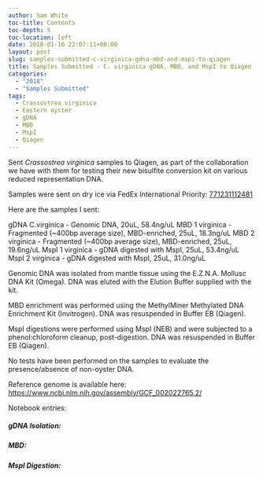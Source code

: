 ```yaml
---
author: Sam White
toc-title: Contents
toc-depth: 5
toc-location: left
date: 2018-01-16 22:07:11+00:00
layout: post
slug: samples-submitted-c-virginica-gdna-mbd-and-mspi-to-qiagen
title: Samples Submitted - C. virginica gDNA, MBD, and MspI to Qiagen
categories:
  - "2018"
  - "Samples Submitted"
tags:
  - Crassostrea virginica
  - Eastern oyster
  - gDNA
  - MBD
  - MspI
  - Qiagen
---
```


Sent _Crassostrea virginica_ samples to Qiagen, as part of the collaboration we have with them for testing their new bisulfite conversion kit on various reduced representation DNA.

Samples were sent on dry ice via FedEx International Priority: [771231112481](https://www.fedex.com/apps/fedextrack/?action=track&tracknumbers=771231112481&clienttype=ivother)

Here are the samples I sent:

gDNA C.virginica - Genomic DNA, 20uL, 58.4ng/uL
MBD 1 virginica - Fragmented (~400bp average size), MBD-enriched, 25uL, 18.3ng/uL
MBD 2 virginica - Fragmented (~400bp average size), MBD-enriched, 25uL, 19.6ng/uL
MspI 1  virginica - gDNA digested with MspI, 25uL, 53.4ng/uL
MspI 2 virginica - gDNA digested with MspI, 25uL, 31.0ng/uL

Genomic DNA was isolated from mantle tissue using the E.Z.N.A. Mollusc DNA Kit (Omega). DNA was eluted with the Elution Buffer supplied with the kit.

MBD enrichment was performed using the MethylMiner Methylated DNA Enrichment Kit (Invitrogen). DNA was resuspended in Buffer EB (Qiagen).

MspI digestions were performed using MspI (NEB) and were subjected to a phenol:chloroform cleanup, post-digestion. DNA was resuspended in Buffer EB (Qiagen).

No tests have been performed on the samples to evaluate the presence/absence of non-oyster DNA.

Reference genome is available here: [https://www.ncbi.nlm.nih.gov/assembly/GCF_002022765.2/](https://www.ncbi.nlm.nih.gov/assembly/GCF_002022765.2/)

Notebook entries:



##### gDNA Isolation:






##### MBD:






##### MspI Digestion:



